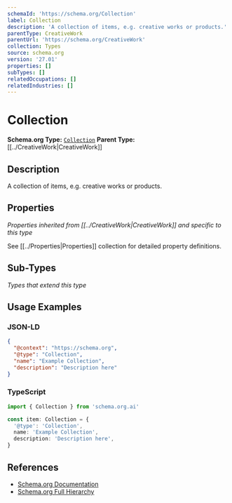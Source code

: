 ```yaml
---
schemaId: 'https://schema.org/Collection'
label: Collection
description: 'A collection of items, e.g. creative works or products.'
parentType: CreativeWork
parentUrl: 'https://schema.org/CreativeWork'
collection: Types
source: schema.org
version: '27.01'
properties: []
subTypes: []
relatedOccupations: []
relatedIndustries: []
---
```

# Collection

**Schema.org Type:** [`Collection`](https://schema.org/Collection)
**Parent Type:** [[../CreativeWork|CreativeWork]]

## Description

A collection of items, e.g. creative works or products.

## Properties

*Properties inherited from [[../CreativeWork|CreativeWork]] and specific to this type*

See [[../Properties|Properties]] collection for detailed property definitions.

## Sub-Types

*Types that extend this type*

## Usage Examples

### JSON-LD

```json
{
  "@context": "https://schema.org",
  "@type": "Collection",
  "name": "Example Collection",
  "description": "Description here"
}
```

### TypeScript

```typescript
import { Collection } from 'schema.org.ai'

const item: Collection = {
  '@type': 'Collection',
  name: 'Example Collection',
  description: 'Description here',
}
```

## References

- [Schema.org Documentation](https://schema.org/Collection)
- [Schema.org Full Hierarchy](https://schema.org/docs/full.html)
